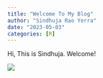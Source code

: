 ```yaml
---
title: "Welcome To My Blog"
author: "Sindhuja Rao Yerra"
date: "2023-05-03"
categories: [R]
---
```


Hi, This is Sindhuja. Welcome!

![](thumbnail.jpg)
